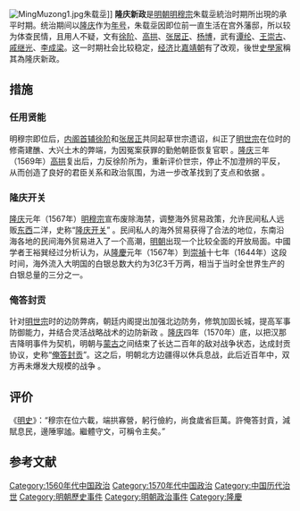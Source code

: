 [[File:MingMuzong1.jpg|thumb]]朱载坖]]
'''隆庆新政'''是[[明朝|明朝]][[明穆宗|明穆宗]]朱载坖統治时期所出現的承平时期。统治期间以[[隆庆_(明朝)|隆庆]]作为[[年号|年号]]，朱载坖因即位前一直生活在宫外藩邸，所以较为体查民情，且用人不疑，文有[[徐阶|徐阶]]、[[高拱|高拱]]、[[张居正|张居正]]、[[杨博_(明朝)|杨博]]，武有[[谭纶|谭纶]]、[[王崇古_(明朝)|王崇古]]、[[戚继光|戚继光]]、[[李成梁|李成梁]]。这一时期社会比较稳定，[[经济|经济]]比[[明世宗|嘉靖朝]]有了改观，後世[[史學家|史學家]]稱其為隆庆新政。

==措施==
===任用贤能===
明穆宗即位后，[[明朝內閣首輔|内阁首辅]][[徐阶|徐阶]]和[[张居正|张居正]]共同起草世宗遗诏，纠正了[[明世宗|明世宗]]在位时的修斋建醮、大兴土木的弊端，为因冤案获罪的勤勉朝臣恢复官职{{参|{{cite web|title=千古一相——张居正之生平介绍|url=http://www.zjzyjh.com/article/shengpingshiji/1923.html|publisher=荆州市张居正研究会|accessdate=2014-01-03|archive-url=https://web.archive.org/web/20140104065127/http://www.zjzyjh.com/article/shengpingshiji/1923.html|archive-date=2014-01-04|dead-url=yes}}}} 。[[隆慶_(明朝)|隆庆]]三年（1569年）[[高拱|高拱]]复出后，力反徐阶所为，重新评价世宗，停止不加澄辨的平反，从而创造了良好的君臣关系和政治氛围，为进一步改革找到了支点和依据{{参|{{cite journal|author=赵世明|title=《高拱“尽反阶政”浅析》|journal=《殷都学刊》|date=2008年|year=2008年|issue=01期|location=天水师范学院文史学院}}}} {{参|{{cite web|author=岳天雷|title=高拱研究60年：回顾与展望|url=http://www.guoxue.com/?p=3579|publisher=国学网}}}} 。

===隆庆开关===
{{main|隆庆开关}}
[[隆慶_(明朝)|隆庆]]元年（1567年）[[明穆宗|明穆宗]]宣布废除海禁，调整海外贸易政策，允许民间私人远贩[[東洋|东]][[西洋|西]]二洋，史称“[[隆庆开关|隆庆开关]]”{{参|{{cite web|title=“中华文明历史题材美术创作工程”选题及简介|url=http://www.fdruxue.org/index.php?s=/Xinwen/see/id/1349/did/2|publisher=复旦大学儒学文化研究中心|accessdate=2014-01-03|archive-url=https://web.archive.org/web/20140103195955/http://www.fdruxue.org/index.php?s=%2FXinwen%2Fsee%2Fid%2F1349%2Fdid%2F2|archive-date=2014-01-03|dead-url=yes}}}} 。民间私人的海外贸易获得了合法的地位，东南沿海各地的民间海外贸易进入了一个高潮，[[明朝|明朝]]出现一个比较全面的开放局面。中國学者王裕巽经过分析认为，从[[隆慶_(明朝)|隆慶]]元年（1567年）到[[崇禎|崇禎]]十七年（1644年）这段时间，海外流入大明国的白银总数大约为3亿3千万两，相当于当时全世界生产的白银总量的三分之一{{参|{{cite web|title=戳穿清朝盛世的骗局|url=http://www.confucianism.com.cn/html/lishi/11820991.html|publisher=中国国学网|access-date=2014-01-03|archive-url=https://web.archive.org/web/20140108060347/http://www.confucianism.com.cn/html/lishi/11820991.html|archive-date=2014-01-08|dead-url=yes}}}}。

===俺答封贡===
{{main|俺答封贡}}
针对[[明世宗|明世宗]]时的边防弊病，朝廷内阁提出加强北边防务，修筑加固长城，提高军事防御能力，并结合灵活战略战术的边防新政{{参|{{cite web|author=全太锦|title=明蒙隆庆和议前后边疆社会的变迁  ——以大同和丰州滩之间碰撞交流为中心|url=http://www.surag.net/node/5562|publisher=中国蒙古学信息网|accessdate=2014-01-03}}{{dead link|date=2018年5月 |bot=InternetArchiveBot |fix-attempted=yes }}}} 。[[隆慶_(明朝)|隆庆]]四年（1570年）底，以把汉那吉降明事件为契机，明朝与[[鞑靼_(蒙古)|蒙古]]之间结束了长达二百年的敌对战争状态，达成封贡协议，史称“[[俺答封贡|俺答封贡]]”。这之后，明朝北方边疆得以休兵息战，此后近百年中，双方再未爆发大规模的战争{{参|{{cite web|author=胡凡|title=论明穆宗时期实现“俺答封贡”的历史条件|url=http://www.historychina.net/qsyj/ztyj/bjmz/2012-05-18/33160.shtml|publisher=中华文史网}}}} 。

==评价==
《[[明史|明史]]》：“穆宗在位六載，端拱寡營，躬行儉約，尚食歲省巨萬。許俺答封貢，減賦息民，邊陲寧謐。繼體守文，可稱令主矣{{参|《[[明史|明史]]》（卷19）}}。”

==参考文献==
{{ReflistH|2}}
{{RefFoot}}
{{ReflistF}}

{{明朝歷史事件}}

[[Category:1560年代中国政治|Category:1560年代中国政治]]
[[Category:1570年代中国政治|Category:1570年代中国政治]]
[[Category:中国历代治世|Category:中国历代治世]]
[[Category:明朝歷史事件|Category:明朝歷史事件]]
[[Category:明朝政治事件|Category:明朝政治事件]]
[[Category:隆慶|Category:隆慶]]